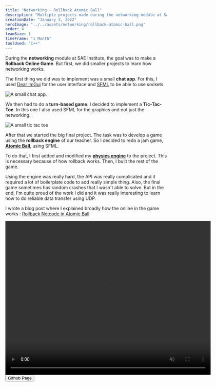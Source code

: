 ```yaml
---
title: "Networking - Rollback Atomic Ball"
description: "Multiple projects made during the networking module at SAE Institute. As the final project, I added rollback netcode for the game Atomic Ball."
creationDate: "January 3, 2022"
heroImage: "../../assets/networking/rollback-atomic-ball.png"
order: 4
teamSize: 1
timeFrame: "1 Month"
toolUsed: "C++"
---
```



During the **networking** module at SAE Institute, the goal was to make a **Rollback Online Game**.
But first, we did smaller projects to learn how networking works.

The first thing we did was to implement was a small **chat app**.
For this, I used [Dear ImGui](https://github.com/ocornut/imgui) for the user interface
and [SFML](https://www.sfml-dev.org/) to be able to use sockets.

![A small chat app.](../../assets/networking/echo-server.png)

We then had to do a **turn-based game**.
I decided to implement a **Tic-Tac-Toe**.
In this one I also used SFML for the graphics and not just the networking.

![A small tic tac toe](../../assets/networking/tic-tac-toe.png)

After that we started the big final project.
The task was to develop a game using the **rollback engine** of our teacher.
So I decided to redo a jam game, [**Atomic Ball**](./atomic-ball), using SFML.

To do that, I first added and modified my [**physics engine**](./physics-engine) to the project.
This is necessary because of how rollback works.
Then, I built the rest of the game.

Using the engine was really hard, the API was really complicated and it required a lot of boilerplate code to add really simple thing.
Also, the final game sometimes has random crashes that I wasn't able to solve.
But in the end, I'm quite proud of the work I did and it was really interesting to learn how to do
reliable data transfer using UDP.

I wrote a blog post where I explained broadly how the online in the game works :
[Rollback Netcode in Atomic Ball](https://blog.stowy.ch/posts/rollback-netcode-in-atomic-ball/)

<div class="grid place-items-center">
	<video width="640" height="480" loop muted autoplay controls>
		<source src="/networking/atomicDemo.mp4" type="video/mp4" />
		Your browser does not support the video tag.
	</video>
</div>

<div class="flex">
	<Button href="https://github.com/St0wy/rollback-atomic-ball">
		Github Page
	</Button>
</div>
